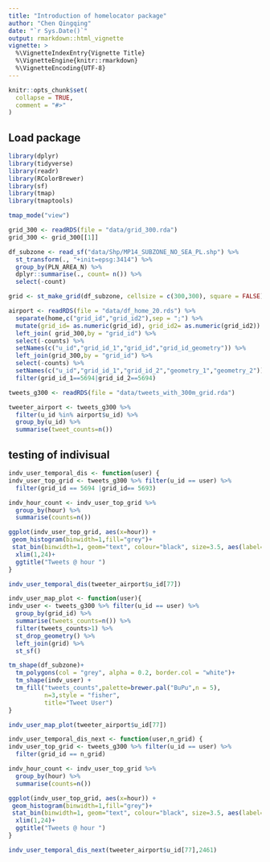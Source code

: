 ```yaml
---
title: "Introduction of homelocator package"
author: "Chen Qingqing"
date: "`r Sys.Date()`"
output: rmarkdown::html_vignette
vignette: >
  %\VignetteIndexEntry{Vignette Title}
  %\VignetteEngine{knitr::rmarkdown}
  %\VignetteEncoding{UTF-8}
---
```


```r
knitr::opts_chunk$set(
  collapse = TRUE,
  comment = "#>"
)
```

## Load package 

```r

library(dplyr)
library(tidyverse)
library(readr)
library(RColorBrewer)
library(sf)
library(tmap)
library(tmaptools)

tmap_mode("view")
```


```r

grid_300 <- readRDS(file = "data/grid_300.rda")
grid_300 <- grid_300[[1]]

df_subzone <- read_sf("data/Shp/MP14_SUBZONE_NO_SEA_PL.shp") %>% 
  st_transform(., "+init=epsg:3414") %>% 
  group_by(PLN_AREA_N) %>% 
  dplyr::summarise(., count= n()) %>% 
  select(-count) 

grid <- st_make_grid(df_subzone, cellsize = c(300,300), square = FALSE) %>% st_sf(grid_id = 1:length(.))  # create grid with cellsize

```


```r

airport <- readRDS(file = "data/df_home_20.rds") %>% 
  separate(home,c("grid_id","grid_id2"),sep = ";") %>% 
  mutate(grid_id= as.numeric(grid_id), grid_id2= as.numeric(grid_id2)) %>%   filter(!grid_id=="NA") %>% 
  left_join( grid_300,by = "grid_id") %>% 
  select(-counts) %>% 
  setNames(c("u_id","grid_id_1","grid_id","grid_id_geometry")) %>% 
  left_join(grid_300,by = "grid_id") %>% 
  select(-counts) %>% 
  setNames(c("u_id","grid_id_1","grid_id_2","geometry_1","geometry_2")) %>% 
  filter(grid_id_1==5694|grid_id_2==5694)

tweets_g300 <- readRDS(file = "data/tweets_with_300m_grid.rda")

tweeter_airport <- tweets_g300 %>%
  filter(u_id %in% airport$u_id) %>% 
  group_by(u_id) %>% 
  summarise(tweet_counts=n())

```



## testing of indivisual
```r

indv_user_temporal_dis <- function(user) {
indv_user_top_grid <- tweets_g300 %>% filter(u_id == user) %>% 
  filter(grid_id == 5694 |grid_id== 5693) 

indv_hour_count <- indv_user_top_grid %>% 
  group_by(hour) %>% 
  summarise(counts=n())

ggplot(indv_user_top_grid, aes(x=hour)) + 
 geom_histogram(binwidth=1,fill="grey")+
 stat_bin(binwidth=1, geom="text", colour="black", size=3.5, aes(label=..count..), vjust=-0.3)+
  xlim(1,24)+
  ggtitle("Tweets @ hour ")
}

```

```r
indv_user_temporal_dis(tweeter_airport$u_id[77])
```


```r
indv_user_map_plot <- function(user){
indv_user <- tweets_g300 %>% filter(u_id == user) %>%
  group_by(grid_id) %>% 
  summarise(tweets_counts=n()) %>% 
  filter(tweets_counts>1) %>% 
  st_drop_geometry() %>% 
  left_join(grid) %>% 
  st_sf()

tm_shape(df_subzone)+
  tm_polygons(col = "grey", alpha = 0.2, border.col = "white")+
  tm_shape(indv_user) +
  tm_fill("tweets_counts",palette=brewer.pal("BuPu",n = 5),
          n=3,style = "fisher",
          title="Tweet User")
}
```

```r
indv_user_map_plot(tweeter_airport$u_id[77])
```

```r

indv_user_temporal_dis_next <- function(user,n_grid) {
indv_user_top_grid <- tweets_g300 %>% filter(u_id == user) %>% 
  filter(grid_id == n_grid) 

indv_hour_count <- indv_user_top_grid %>% 
  group_by(hour) %>% 
  summarise(counts=n())

ggplot(indv_user_top_grid, aes(x=hour)) + 
 geom_histogram(binwidth=1,fill="grey")+
 stat_bin(binwidth=1, geom="text", colour="black", size=3.5, aes(label=..count..), vjust=-0.3)+
  xlim(1,24)+
  ggtitle("Tweets @ hour ")
}

indv_user_temporal_dis_next(tweeter_airport$u_id[77],2461)
```



